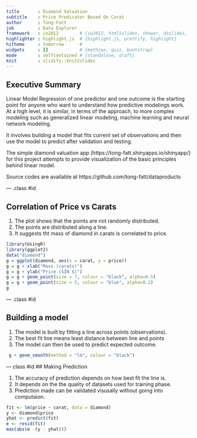 ```yaml
---
title       : Diamond Valuation
subtitle    : Price Predicator Based On Carat
author      : Tong-Fatt
job         : Data Explorer
framework   : io2012        # {io2012, html5slides, shower, dzslides, ...}
highlighter : highlight.js  # {highlight.js, prettify, highlight}
hitheme     : tomorrow      # 
widgets     : []            # {mathjax, quiz, bootstrap}
mode        : selfcontained # {standalone, draft}
knit        : slidify::knit2slides
---
```


## Executive Summary

Linear Model Regression of one predictor and one outcome is the starting point for anyone who want to understand how  predictive modelings work. At a high level, it is similar, in terms of the approach, to more complex modeling such as  generalized linear modeling, machine learning and neural network modeling.

It involves building a model that fits current set of observations and then use the model to predict after validation and testing.

The simple diamond valuation app (https://tong-fatt.shinyapps.io/shinyapp/)
for this project attempts to provide visualization of the basic principles behind linear model.

Source codes are available at https://github.com/tong-fatt/dataproducts 

--- .class #id 

## Correlation of Price vs Carats

1. The plot shows that the points are not randomly distributed.
2. The points are distributed along a line.
3. It suggests tht mass of diamond in carats is correlated to price.

```r
library(UsingR)
library(ggplot2)
data("diamond")
g = ggplot(diamond, aes(x = carat, y = price))
g = g + xlab("Mass (carats)")
g = g + ylab("Price (SIN $)")
g = g + geom_point(size = 7, colour = "black", alpha=0.5)
g = g + geom_point(size = 5, colour = "blue", alpha=0.2)
g
```

--- .class #id 

## Building a model

1. The model is built by fitting a line across points (observations).
2. The best fit line means least distance between line and points
3. The model can then be used to predict expected outcome.

```r
 g + geom_smooth(method = "lm", colour = "black")
```

--- class #id
## Making Prediction

1. The accuracy of prediction depends on how best fit the line is.
2. It depends on the the quality of datasets used for training phase.
3. Prediction made can be validated visusally without going into computaion.

```r

fit <- lm(price ~ carat, data = diamond)
y <- diamond$price
yhat <- predict(fit)
e <- resid(fit)
max(abs(e -(y - yhat)))

```

